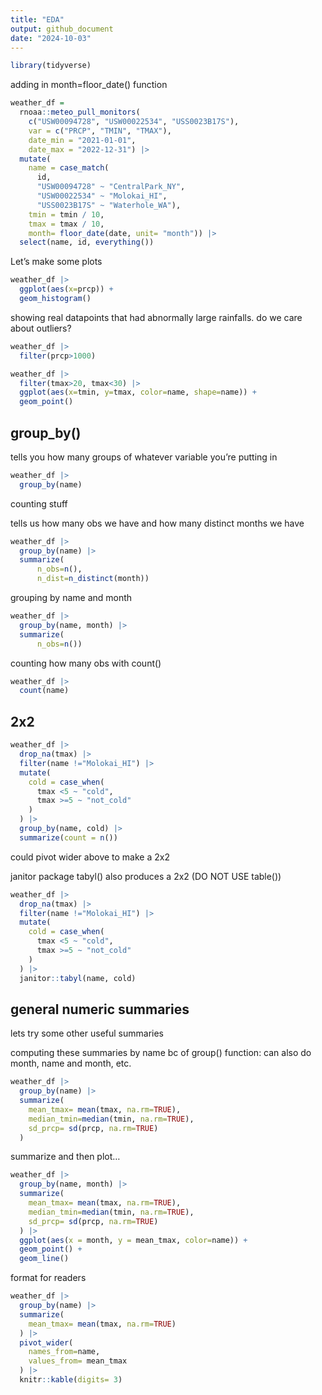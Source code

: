 ```yaml
---
title: "EDA"
output: github_document
date: "2024-10-03"
---
```


```r
library(tidyverse)

```

adding in month=floor_date() function
```r
weather_df = 
  rnoaa::meteo_pull_monitors(
    c("USW00094728", "USW00022534", "USS0023B17S"),
    var = c("PRCP", "TMIN", "TMAX"), 
    date_min = "2021-01-01",
    date_max = "2022-12-31") |>
  mutate(
    name = case_match(
      id, 
      "USW00094728" ~ "CentralPark_NY", 
      "USW00022534" ~ "Molokai_HI",
      "USS0023B17S" ~ "Waterhole_WA"),
    tmin = tmin / 10,
    tmax = tmax / 10,
    month= floor_date(date, unit= "month")) |>
  select(name, id, everything())
```

Let's make some plots 

```r
weather_df |> 
  ggplot(aes(x=prcp)) +
  geom_histogram()
```

showing real datapoints that had abnormally large rainfalls. do we care about outliers?
```r
weather_df |> 
  filter(prcp>1000)
```

```r
weather_df |> 
  filter(tmax>20, tmax<30) |> 
  ggplot(aes(x=tmin, y=tmax, color=name, shape=name)) +
  geom_point()
```

## group_by()

tells you how many groups of whatever variable you're putting in
```r
weather_df |> 
  group_by(name)
```

counting stuff

tells us how many obs we have and how many distinct months we have
```r
weather_df |> 
  group_by(name) |> 
  summarize(
      n_obs=n(),
      n_dist=n_distinct(month))
```

grouping by name and month
```r
weather_df |> 
  group_by(name, month) |> 
  summarize(
      n_obs=n())
```

counting how many obs with count()
```r
weather_df |> 
  count(name)
```


## 2x2 

```r
weather_df |> 
  drop_na(tmax) |> 
  filter(name !="Molokai_HI") |> 
  mutate(
    cold = case_when(
      tmax <5 ~ "cold",
      tmax >=5 ~ "not_cold"
    )
  ) |> 
  group_by(name, cold) |> 
  summarize(count = n())
```
could pivot wider above to make a 2x2



janitor package tabyl() also produces a 2x2 (DO NOT USE table())
```r
weather_df |> 
  drop_na(tmax) |> 
  filter(name !="Molokai_HI") |> 
  mutate(
    cold = case_when(
      tmax <5 ~ "cold",
      tmax >=5 ~ "not_cold"
    )
  ) |> 
  janitor::tabyl(name, cold)
```

## general numeric summaries
lets try some other useful summaries

computing these summaries by name bc of group() function: can also do month, name and month, etc.
```r
weather_df |> 
  group_by(name) |> 
  summarize(
    mean_tmax= mean(tmax, na.rm=TRUE),
    median_tmin=median(tmin, na.rm=TRUE),
    sd_prcp= sd(prcp, na.rm=TRUE)
  )
```


summarize and then plot...
```r
weather_df |> 
  group_by(name, month) |> 
  summarize(
    mean_tmax= mean(tmax, na.rm=TRUE),
    median_tmin=median(tmin, na.rm=TRUE),
    sd_prcp= sd(prcp, na.rm=TRUE)
  ) |> 
  ggplot(aes(x = month, y = mean_tmax, color=name)) +
  geom_point() +
  geom_line()
```

format for readers

```r
weather_df |> 
  group_by(name) |> 
  summarize(
    mean_tmax= mean(tmax, na.rm=TRUE)
  ) |> 
  pivot_wider(
    names_from=name,
    values_from= mean_tmax
  ) |> 
  knitr::kable(digits= 3)
```





